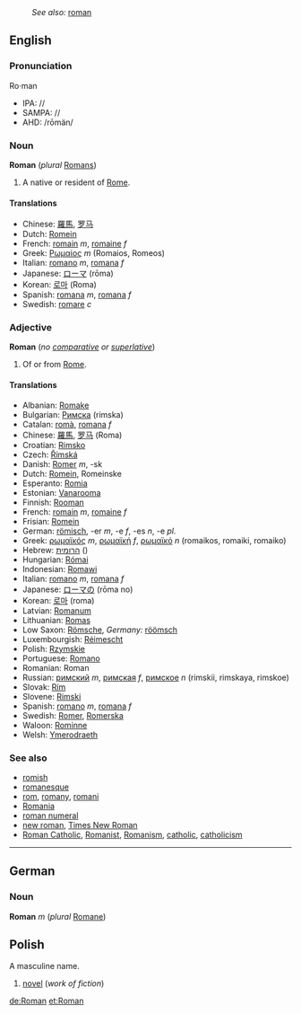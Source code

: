 :''See also:'' [[roman]]
==English==
===Pronunciation===
Ro·man
*IPA: //
*SAMPA: //
*AHD: /rōmän/

===Noun===
'''Roman''' (''plural'' [[Romans]])

#A native or resident of [[Rome]].

====Translations====
*Chinese: [[羅馬]], [[罗马]]
*Dutch: [[Romein]]
*French: [[romain]] ''m'', [[romaine]] ''f''
*Greek: [[Ρωμαίος]] ''m'' (Romaios, Romeos)
*Italian: [[romano#Italian|romano]] ''m'', [[romana#Italian|romana]] ''f''
*Japanese: [[ローマ]] (rōma)
*Korean: [[로마]] (Roma)
*Spanish: [[romano#Spanish|romana]] ''m'', [[romana#Spanish|romana]] ''f''
*Swedish: [[romare]] ''c''

===Adjective===
'''Roman''' (''no [[comparative]] or [[superlative]]'')

#Of or from [[Rome]].

====Translations====

*Albanian: [[Romake]]
*Bulgarian: [[Римска]] (rimska)
*Catalan: [[romà]], [[romana]] ''f''
*Chinese: [[羅馬]], [[罗马]] (Roma)
*Croatian: [[Rimsko]]
*Czech: [[Římská]]
*Danish: [[Romer]] ''m'', -sk
*Dutch: [[Romein]], Romeinske
*Esperanto: [[Romia]]
*Estonian: [[Vanarooma]]
*Finnish: [[Rooman]]
*French: [[romain]] ''m'', [[romaine]] ''f''
*Frisian: [[Romein]]
*German: [[römisch]], -er ''m'', -e ''f'', -es ''n'', -e ''pl.''
*Greek: [[ρωμαϊκός]] ''m'', [[ρωμαϊκή]] ''f'', [[ρωμαϊκό]] ''n'' (romaikos, romaiki, romaiko)
*Hebrew: [[הרומית]] ()
*Hungarian: [[Római]]
*Indonesian: [[Romawi]]
*Italian: [[romano]] ''m'', [[romana]] ''f''
*Japanese: [[ローマ]]の (rōma no)
*Korean: [[로마]] (roma)
*Latvian: [[Romanum]]
*Lithuanian: [[Romas]]
*Low Saxon: [[Römsche]], ''Germany:'' [[röömsch]]
*Luxembourgish: [[Réimescht]]
*Polish: [[Rzymskie]]
*Portuguese: [[Romano]]
*Romanian: Roman
*Russian: [[римский]] ''m'', [[римская]] ''f'', [[римское]] ''n'' (rimskii, rimskaya, rimskoe)
*Slovak: [[Rím]]
*Slovene: [[Rimski]]
*Spanish: [[romano]] ''m'', [[romana]] ''f''
*Swedish: [[Romer]], [[Romerska]]
*Waloon: [[Rominne]]
*Welsh: [[Ymerodraeth]]

===See also===
*[[romish]]
*[[romanesque]]
*[[rom]], [[romany]], [[romani]]
*[[Romania]]
*[[roman numeral]]
*[[new roman]], [[Times New Roman]]
*[[Roman Catholic]], [[Romanist]], [[Romanism]], [[catholic]], [[catholicism]]

----

{{rfc}} <!-- German and Polish seem to be mixed - please check -->

==German==
===Noun===
'''Roman''' ''m'' (''plural'' [[Romane]])
==Polish==
A masculine name.

#[[novel]] (''work of fiction'')

[[de:Roman]]
[[et:Roman]]